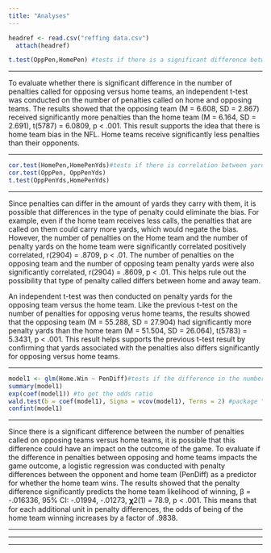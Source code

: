 ```yaml
---
title: "Analyses" 
---
```

```r
headref <- read.csv("reffing data.csv")
  attach(headref)
```

```r
t.test(OppPen,HomePen) #tests if there is a significant difference between home and away penalties
```

----

To evaluate whether there is significant difference in the number of penalties called for opposing versus home teams, an independent t-test was conducted on the number of penalties called on home and opposing teams. The results showed that the opposing team (M = 6.608, SD = 2.867) received significantly more penalties than the home team (M = 6.164, SD = 2.691), t(5787) = 6.0809, p < .001. This result supports the idea that there is home team bias in the NFL. Home teams receive significantly less penalties than their opponents.

----

```r
cor.test(HomePen,HomePenYds)#tests if there is correlation between yards and penalties, which ensures that type of penalty is not a factor
cor.test(OppPen, OppPenYds)
t.test(OppPenYds,HomePenYds)
```

----

Since penalties can differ in the amount of yards they carry with them, it is possible that differences in the type of penalty could eliminate the bias. For example, even if the home team receives less calls, the penalties that are called on them could carry more yards, which would negate the bias. However, the number of penalties on the Home team and the number of penalty yards on the home team were significantly correlated positively correlated, r(2904) = .8709, p < .01. The number of penalties on the opposing team and the number of opposing team penalty yards were also significantly correlated, r(2904) = .8609, p < .01. This helps rule out the possibility that type of penalty called differs between home and away team. 


An independent t-test was then conducted on penalty yards for the opposing team versus the home team. Like the previous t-test on the number of penalties for opposing verus home teams, the results showed that the opposing team (M = 55.288, SD = 27.904) had significantly more penalty yards than the home team (M = 51.504, SD = 26.064), t(5783) = 5.3431, p < .001. This result helps supports the previous t-test result by confirming that yards associated with the penalties also differs significantly for opposing versus home teams. 

----

```r
model1 <- glm(Home.Win ~ PenDiff)#tests if the difference in the number of penalties between home and away team 
summary(model1)
exp(coef(model1)) #to get the odds ratio
wald.test(b = coef(model1), Sigma = vcov(model1), Terms = 2) #package "aod" must be installed for wald.test to work
confint(model1)
```

-----

Since there is a significant difference between the number of penalties called on opposing teams versus home teams, it is possible that this difference could have an impact on the outcome of the game. To evaluate if the difference in penalties between opposing and home teams impacts the game outcome, a logistic regression was conducted with penalty differences between the opponent and home team (PenDiff) as a predictor for whether the home team wins. The results showed that the penalty difference significantly predicts the home team likelihood of winning, β = -.016336, 95% CI: -.01994, -.01273, 𝛘2(1) = 78.9, p < .001. This means that for each additional unit in penalty differences, the odds of being of the home team winning increases by a factor of .9838. 
	
----
	
---



 
 ___

